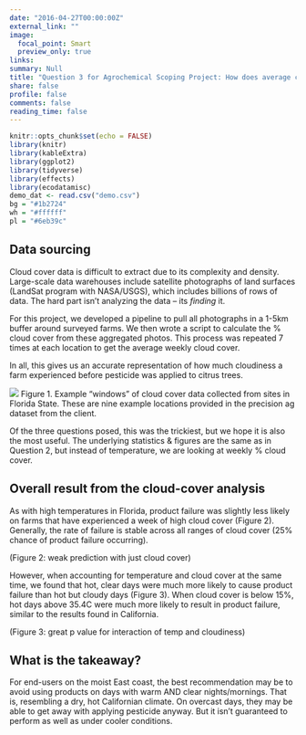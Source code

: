```yaml
---
date: "2016-04-27T00:00:00Z"
external_link: ""
image:
  focal_point: Smart
  preview_only: true
links:
summary: Null
title: "Question 3 for Agrochemical Scoping Project: How does average cloud cover impact product performance on the East Coast?"
share: false
profile: false
comments: false
reading_time: false
---
```


```r
knitr::opts_chunk$set(echo = FALSE)
library(knitr)
library(kableExtra)
library(ggplot2)
library(tidyverse)
library(effects)
library(ecodatamisc)
demo_dat <- read.csv("demo.csv")
bg = "#1b2724"
wh = "#ffffff"
pl = "#6eb39c"
```

## Data sourcing

Cloud cover data is difficult to extract due to its complexity
and density. Large-scale data warehouses include satellite photographs of
land surfaces (LandSat program with NASA/USGS), which includes billions of
rows of data. The hard part isn’t analyzing the data – its *finding* it.

For this project, we developed a pipeline to pull all photographs in a 1-5km
buffer around surveyed farms. We then wrote a script to calculate the %
cloud cover from these aggregated photos. This process was repeated 7
times at each location to get the average weekly cloud cover.

In all, this gives us an accurate representation of how much cloudiness a farm
experienced before pesticide was applied to citrus trees.

<img src="map.png" style="border-radius: 5%;" />
Figure 1. Example “windows” of cloud cover data collected from sites in
Florida State. These are nine example locations provided in the
precision ag dataset from the client.

Of the three questions posed, this was the trickiest, but we hope it is also
the most useful. The underlying statistics & figures are the same as in
Question 2, but instead of temperature, we are looking at weekly % cloud
cover.

## Overall result from the cloud-cover analysis

As with high temperatures in Florida, product failure was slightly less likely on farms that have experienced a week of high cloud cover (Figure 2). Generally, the rate of failure is stable
across all ranges of cloud cover (25% chance of product failure occurring).

(Figure 2: weak prediction with just cloud cover)

However, when accounting for temperature and cloud cover at the same time, we found that hot, clear days were much more likely to cause product failure than hot but cloudy days (Figure 3). When cloud cover is below 15%, hot days above 35.4C were much more likely to result in product failure, similar to the results found in California.

(Figure 3: great p value for interaction of temp and cloudiness)

## What is the takeaway?

For end-users on the moist East coast, the best recommendation may be to avoid
using products on days with warm AND clear nights/mornings. That is, resembling a dry, hot Californian climate. On overcast days, they may be able to get away with applying pesticide anyway. But it isn't guaranteed to perform as well as under cooler conditions.
